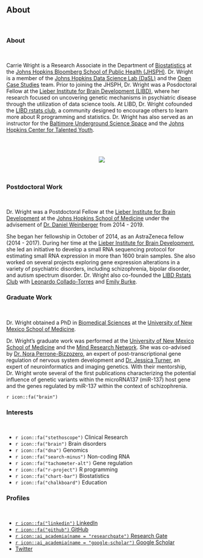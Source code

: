 
###
###
&nbsp;
&nbsp;
&nbsp;
&nbsp;
&nbsp;



## About {.tabset .tabset-fade}
&nbsp;

### About

&nbsp;

Carrie Wright is a Research Associate in the Department of [Biostatistics](https://www.jhsph.edu/departments/biostatistics/) at the [Johns Hopkins Bloomberg School of Public Health (JHSPH)](https://www.jhsph.edu/). Dr. Wright is a member of the [Johns Hopkins Data Science Lab (DaSL)](https://jhudatascience.org/) and the [Open Case Studies](https://opencasestudies.github.io/) team.  Prior to joining the JHSPH, Dr. Wright was a Posdoctoral Fellow at the [Lieber Institute for Brain Development (LIBD)](https://www.libd.org/), where her research focused on uncovering genetic mechanisms in psychiatric disease through the utilization of data science tools. At LIBD, Dr. Wright cofounded the [LIBD rstats club](http://research.libd.org/rstatsclub/), a community designed to encourage others to learn more about R programming and statistics. Dr. Wright has also served as an instructor for the [Baltimore Underground Science Space](http://www.bugssonline.org/) and the [Johns Hopkins Center for Talented Youth](https://cty.jhu.edu/).

&nbsp;



&nbsp;<center>
![](http://ghchart.rshah.org/DA2536/carriewright11.svg){width=500px, }
</center>

&nbsp;
&nbsp;


<script type='text/javascript' id='clustrmaps' src='//cdn.clustrmaps.com/map_v2.js?cl=0e1633&w=300&t=n&d=mMJdncczrKczeO0j6-ofVvIOdAmrUwpy0FcAIJeCdV0&co=0b4975&ct=cdd4d9&cmo=3acc3a&cmn=ff5353'></script>

### Postdoctoral Work

&nbsp;

Dr. Wright was a Postdoctoral Fellow at the [Lieber Institute for Brain Development](https://www.libd.org/) at the [Johns Hopkins School of Medicine](https://www.hopkinsmedicine.org/) under the advisement of [Dr. Daniel Weinberger](https://en.wikipedia.org/wiki/Daniel_R._Weinberger) from 2014 - 2019. 


She began her fellowship in October of 2014, as an AstraZeneca fellow (2014 - 2017). During her time at the [Lieber Institute for Brain Development](https://www.libd.org), she led an initiative to develop a small RNA sequencing protocol for estimating small RNA expression in more than 1600 brain samples. She also worked on several projects exploring gene expression alterations in a variety of psychiatric disorders, including schizophrenia, bipolar disorder, and autism spectrum disorder. Dr. Wright also co-founded the [LIBD Rstats Club](http://research.libd.org/rstatsclub/) with [Leonardo Collado-Torres](http://lcolladotor.github.io) and [Emily Burke](https://www.libd.org/team/emily-e-burke/). 








### Graduate Work

&nbsp;

Dr. Wright obtained a PhD in [Biomedical Sciences](https://hsc.unm.edu/research/brep/graduate/bsgp/index.html) at the [University of New Mexico School of Medicine](https://som.unm.edu/).  

Dr. Wright's graduate work was performed at the [University of New Mexico School of Medicine](https://som.unm.edu/) and the [Mind Research Network](https://www.mrn.org/). She was co-advised by [Dr. Nora Perrone-Bizzozero](https://hsc.unm.edu/nmarc/directory/researcher-profiles/nora-perrone-bizzozero.html), an expert of post-transcriptional gene regulation of nervous system development and [Dr. Jessica Turner](http://psychology.gsu.edu/profile/jessica-turner/), an expert of neuroinformatics and imaging genetics. With their mentorship, Dr. Wright wrote several of the first publications characterizing the potential influence of genetic variants within the microRNA137 (miR-137) host gene and the genes regulated by miR-137 within the context of schizophrenia.



 `r icon::fa("brain")`


### Interests

&nbsp;

* `r icon::fa("stethoscope")` Clinical Research
* `r icon::fa("brain")` Brain disorders
* `r icon::fa("dna")` Genomics 
* `r icon::fa("search-minus")` Non-coding RNA 
* `r icon::fa("tachometer-alt")` Gene regulation 
* `r icon::fa("r-project")` R programming 
* `r icon::fa("chart-bar")` Biostatistics 
* `r icon::fa("chalkboard")` Education


### Profiles 

&nbsp;

* [`r icon::fa("linkedin")` LinkedIn](https://www.linkedin.com/in/carrie-wright-36458344/)
* [`r icon::fa("github")` GitHub](http://github.com/carriewright11)
* [`r icon::ai_academia(name = "researchgate")` Research Gate](https://www.researchgate.net/profile/Carrie_Wright6)
* [`r icon::ai_academia(name = "google-scholar")` Google Scholar](https://scholar.google.com/citations?user=LVotQ9oAAAAJ&hl=en)
* <i class="fab fa-twitter" style="color:#226FC3;"><!-- icon --></i> [Twitter](https://twitter.com/mirnas22)

